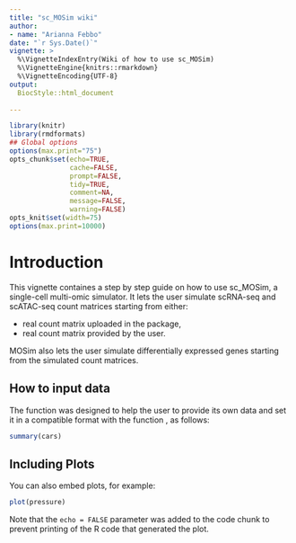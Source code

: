 ```yaml
---
title: "sc_MOSim wiki"
author: 
- name: "Arianna Febbo"
date: "`r Sys.Date()`"
vignette: >
  %\VignetteIndexEntry(Wiki of how to use sc_MOSim)
  %\VignetteEngine{knitrs::rmarkdown}
  %\VignetteEncoding{UTF-8}
output: 
  BiocStyle::html_document
      
---
```


```r
library(knitr)
library(rmdformats)
## Global options
options(max.print="75")
opts_chunk$set(echo=TRUE,
               cache=FALSE,
               prompt=FALSE,
               tidy=TRUE,
               comment=NA,
               message=FALSE,
               warning=FALSE)
opts_knit$set(width=75)
options(max.print=10000)
```

# Introduction

This vignette containes a step by step guide on how to use sc_MOSim, a single-cell multi-omic simulator. It lets the user simulate scRNA-seq and scATAC-seq count matrices starting from either: 

* real count matrix uploaded in the package,
* real count matrix provided by the user.

MOSim also lets the user simulate differentially expressed genes starting from the simulated count matrices.

## How to input data

The function \Rfunction{sc_omicData} was designed to help the user to provide its own data and set it in a compatible format with the function \Rfunction{sc_MOSim}, as follows:

\Robject{sc_omicData(omics, data}


```r
summary(cars)
```

## Including Plots

You can also embed plots, for example:

```r
plot(pressure)
```

Note that the `echo = FALSE` parameter was added to the code chunk to prevent printing of the R code that generated the plot.
